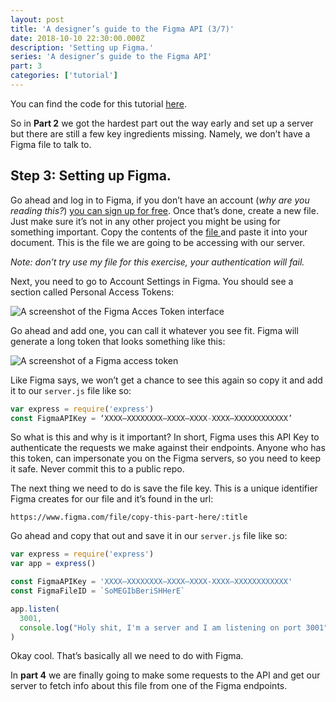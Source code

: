 ```yaml
---
layout: post
title: 'A designer’s guide to the Figma API (3/7)'
date: 2018-10-10 22:30:00.000Z
description: 'Setting up Figma.'
series: 'A designer’s guide to the Figma API'
part: 3
categories: ['tutorial']
---
```


You can find the code for this tutorial [here](https://github.com/danhollick/FigmaAPIThing).

So in **Part 2** we got the hardest part out the way early and set up a server but there are still a few key ingredients missing. Namely, we don’t have a Figma file to talk to.

##

##

## Step 3: Setting up Figma.

Go ahead and log in to Figma, if you don’t have an account (_why are you reading this?_) [you can sign up for free](https://www.figma.com/). Once that’s done, create a new file. Just make sure it’s not in any other project you might be using for something important. Copy the contents of the [file ](https://www.figma.com/file/VAyAHaZn1tHmjOFK79pbnMTj/FigmaApiThing?node-id=0%3A1) and paste it into your document. This is the file we are going to be accessing with our server.

_Note: don’t try use my file for this exercise, your authentication will fail._

Next, you need to go to Account Settings in Figma. You should see a section called Personal Access Tokens:

![A screenshot of the Figma Acces Token interface](/figma-api/part-3/access_token_ui.png)

Go ahead and add one, you can call it whatever you see fit. Figma will generate a long token that looks something like this:

![A screenshot of a Figma access token](/figma-api/part-3/access_token.png)

Like Figma says, we won’t get a chance to see this again so copy it and add it to our `server.js` file like so:

```javascript
var express = require('express')
const FigmaAPIKey = ‘XXXX–XXXXXXXX–XXXX–XXXX-XXXX–XXXXXXXXXXXX’
```

So what is this and why is it important? In short, Figma uses this API Key to authenticate the requests we make against their endpoints. Anyone who has this token, can impersonate you on the Figma servers, so you need to keep it safe. Never commit this to a public repo.

The next thing we need to do is save the file key. This is a unique identifier Figma creates for our file and it’s found in the url:

`https://www.figma.com/file/copy-this-part-here/:title`

Go ahead and copy that out and save it in our `server.js` file like so:

```javascript
var express = require('express')
var app = express()

const FigmaAPIKey = 'XXXX–XXXXXXXX–XXXX–XXXX-XXXX–XXXXXXXXXXXX'
const FigmaFileID = `SoMEGIbBeriSHHerE`

app.listen(
  3001,
  console.log("Holy shit, I'm a server and I am listening on port 3001")
)
```

Okay cool. That’s basically all we need to do with Figma.

In **part 4** we are finally going to make some requests to the API and get our server to fetch info about this file from one of the Figma endpoints.
